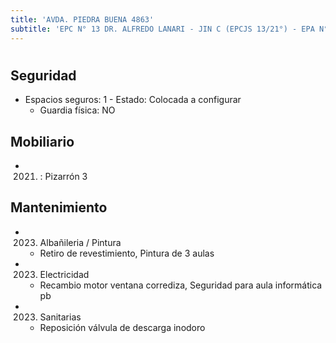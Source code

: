 ```yaml
---
title: 'AVDA. PIEDRA BUENA 4863'
subtitle: 'EPC N° 13 DR. ALFREDO LANARI - JIN C (EPCJS 13/21°) - EPA N° 13 DR. ALFREDO LANARI'
---
```


#


## Seguridad

*  Espacios seguros: 1 - Estado: Colocada a configurar 
    + Guardia física: NO





## Mobiliario

*  (2021) : Pizarrón 3 





## Mantenimiento

*  (2023) Albañileria / Pintura 
    + Retiro de revestimiento, Pintura de 3 aulas

*  (2023) Electricidad 
    + Recambio motor ventana corrediza, Seguridad para aula informática pb

*  (2023) Sanitarias 
    + Reposición  válvula de descarga inodoro



